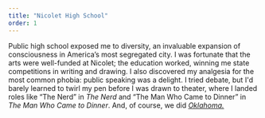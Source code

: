 ```yaml
---
title: "Nicolet High School"
order: 1
---
```


Public high school exposed me to diversity, an invaluable expansion of consciousness in America’s most segregated city. I was fortunate that the arts were well-funded at Nicolet; the education worked, winning me state competitions in writing and drawing. I also discovered my analgesia for the most common phobia: public speaking was a delight. I tried debate, but I'd barely learned to twirl my pen before I was drawn to theater, where I landed roles like “The Nerd” in _The Nerd_ and “The Man Who Came to Dinner” in _The Man Who Came to Dinner_. And, of course, we did <a target='_blank' href='https://www.youtube.com/watch?v=lnHRVzKoNN0&mode=theatre'>_Oklahoma._</a>